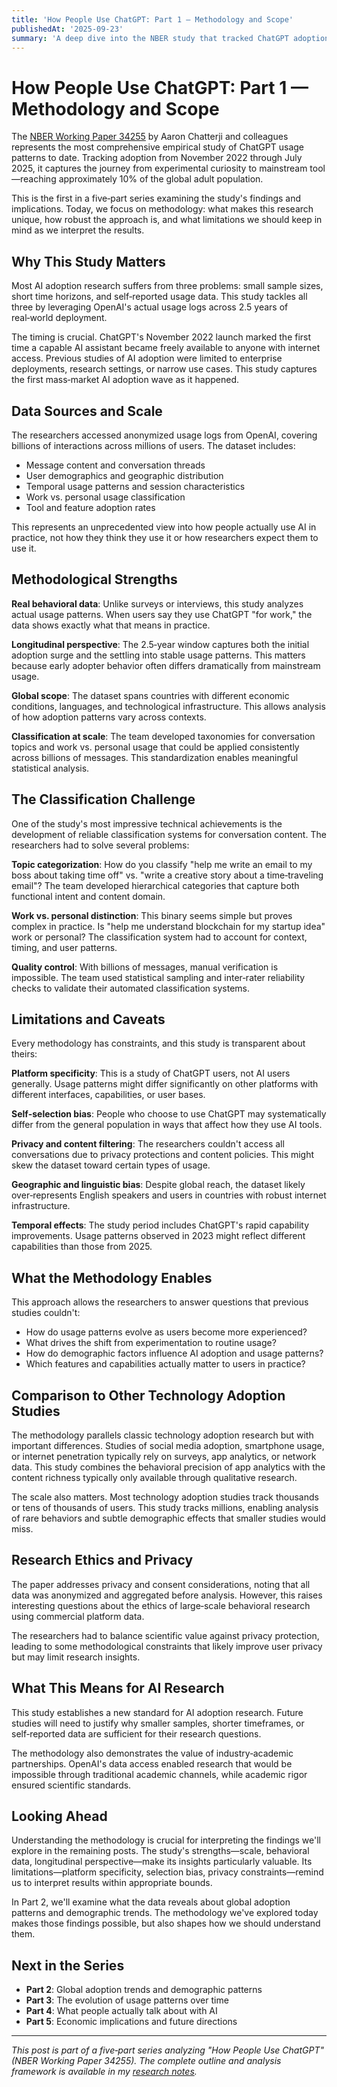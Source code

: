 ```yaml
---
title: 'How People Use ChatGPT: Part 1 — Methodology and Scope'
publishedAt: '2025-09-23'
summary: 'A deep dive into the NBER study that tracked ChatGPT adoption from launch to 10% global penetration. What the methodology reveals about AI adoption research and why this study matters.'
---
```


# How People Use ChatGPT: Part 1 — Methodology and Scope

The <a href="https://www.nber.org/papers/w34255" target="_blank" rel="noopener noreferrer">NBER Working Paper 34255</a> by Aaron Chatterji and colleagues represents the most comprehensive empirical study of ChatGPT usage patterns to date. Tracking adoption from November 2022 through July 2025, it captures the journey from experimental curiosity to mainstream tool—reaching approximately 10% of the global adult population.

This is the first in a five‑part series examining the study's findings and implications. Today, we focus on methodology: what makes this research unique, how robust the approach is, and what limitations we should keep in mind as we interpret the results.

## Why This Study Matters

Most AI adoption research suffers from three problems: small sample sizes, short time horizons, and self‑reported usage data. This study tackles all three by leveraging OpenAI's actual usage logs across 2.5 years of real‑world deployment.

The timing is crucial. ChatGPT's November 2022 launch marked the first time a capable AI assistant became freely available to anyone with internet access. Previous studies of AI adoption were limited to enterprise deployments, research settings, or narrow use cases. This study captures the first mass‑market AI adoption wave as it happened.

## Data Sources and Scale

The researchers accessed anonymized usage logs from OpenAI, covering billions of interactions across millions of users. The dataset includes:

- Message content and conversation threads
- User demographics and geographic distribution  
- Temporal usage patterns and session characteristics
- Work vs. personal usage classification
- Tool and feature adoption rates

This represents an unprecedented view into how people actually use AI in practice, not how they think they use it or how researchers expect them to use it.

## Methodological Strengths

**Real behavioral data**: Unlike surveys or interviews, this study analyzes actual usage patterns. When users say they use ChatGPT "for work," the data shows exactly what that means in practice.

**Longitudinal perspective**: The 2.5‑year window captures both the initial adoption surge and the settling into stable usage patterns. This matters because early adopter behavior often differs dramatically from mainstream usage.

**Global scope**: The dataset spans countries with different economic conditions, languages, and technological infrastructure. This allows analysis of how adoption patterns vary across contexts.

**Classification at scale**: The team developed taxonomies for conversation topics and work vs. personal usage that could be applied consistently across billions of messages. This standardization enables meaningful statistical analysis.

## The Classification Challenge

One of the study's most impressive technical achievements is the development of reliable classification systems for conversation content. The researchers had to solve several problems:

**Topic categorization**: How do you classify "help me write an email to my boss about taking time off" vs. "write a creative story about a time‑traveling email"? The team developed hierarchical categories that capture both functional intent and content domain.

**Work vs. personal distinction**: This binary seems simple but proves complex in practice. Is "help me understand blockchain for my startup idea" work or personal? The classification system had to account for context, timing, and user patterns.

**Quality control**: With billions of messages, manual verification is impossible. The team used statistical sampling and inter‑rater reliability checks to validate their automated classification systems.

## Limitations and Caveats

Every methodology has constraints, and this study is transparent about theirs:

**Platform specificity**: This is a study of ChatGPT users, not AI users generally. Usage patterns might differ significantly on other platforms with different interfaces, capabilities, or user bases.

**Self‑selection bias**: People who choose to use ChatGPT may systematically differ from the general population in ways that affect how they use AI tools.

**Privacy and content filtering**: The researchers couldn't access all conversations due to privacy protections and content policies. This might skew the dataset toward certain types of usage.

**Geographic and linguistic bias**: Despite global reach, the dataset likely over‑represents English speakers and users in countries with robust internet infrastructure.

**Temporal effects**: The study period includes ChatGPT's rapid capability improvements. Usage patterns observed in 2023 might reflect different capabilities than those from 2025.

## What the Methodology Enables

This approach allows the researchers to answer questions that previous studies couldn't:

- How do usage patterns evolve as users become more experienced?
- What drives the shift from experimentation to routine usage?
- How do demographic factors influence AI adoption and usage patterns?
- Which features and capabilities actually matter to users in practice?

## Comparison to Other Technology Adoption Studies

The methodology parallels classic technology adoption research but with important differences. Studies of social media adoption, smartphone usage, or internet penetration typically rely on surveys, app analytics, or network data. This study combines the behavioral precision of app analytics with the content richness typically only available through qualitative research.

The scale also matters. Most technology adoption studies track thousands or tens of thousands of users. This study tracks millions, enabling analysis of rare behaviors and subtle demographic effects that smaller studies would miss.

## Research Ethics and Privacy

The paper addresses privacy and consent considerations, noting that all data was anonymized and aggregated before analysis. However, this raises interesting questions about the ethics of large‑scale behavioral research using commercial platform data.

The researchers had to balance scientific value against privacy protection, leading to some methodological constraints that likely improve user privacy but may limit research insights.

## What This Means for AI Research

This study establishes a new standard for AI adoption research. Future studies will need to justify why smaller samples, shorter timeframes, or self‑reported data are sufficient for their research questions.

The methodology also demonstrates the value of industry‑academic partnerships. OpenAI's data access enabled research that would be impossible through traditional academic channels, while academic rigor ensured scientific standards.

## Looking Ahead

Understanding the methodology is crucial for interpreting the findings we'll explore in the remaining posts. The study's strengths—scale, behavioral data, longitudinal perspective—make its insights particularly valuable. Its limitations—platform specificity, selection bias, privacy constraints—remind us to interpret results within appropriate bounds.

In Part 2, we'll examine what the data reveals about global adoption patterns and demographic trends. The methodology we've explored today makes those findings possible, but also shapes how we should understand them.

## Next in the Series

- **Part 2**: Global adoption trends and demographic patterns
- **Part 3**: The evolution of usage patterns over time  
- **Part 4**: What people actually talk about with AI
- **Part 5**: Economic implications and future directions

---

*This post is part of a five‑part series analyzing "How People Use ChatGPT" (NBER Working Paper 34255). The complete outline and analysis framework is available in my [research notes](https://github.com/yamz8/blog).*